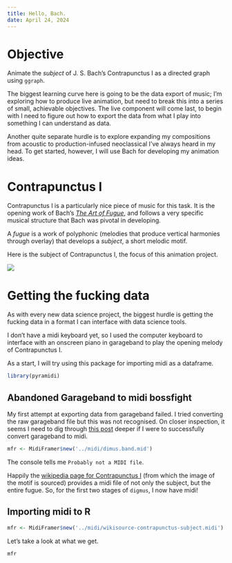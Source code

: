```yaml
---
title: Hello, Bach.
date: April 24, 2024
---
```


# Objective

Animate the *subject* of J. S. Bach's Contrapunctus I as a directed graph using `ggraph`.

The biggest learning curve here is going to be the data export of music; I'm exploring how to produce live animation, but need to break this into a series of small, achievable objectives. The live component will come last, to begin with I need to figure out how to export the data from what I play into something I can understand as data. 

Another quite separate hurdle is to explore expanding my compositions from acoustic to production-infused neoclassical I've always heard in my head. To get started, however, I will use Bach for developing my animation ideas.

# Contrapunctus I

Contrapunctus I is a particularly nice piece of music for this task. It is the opening work of Bach's [*The Art of Fugue*](https://en.wikipedia.org/wiki/The_Art_of_Fugue), and follows a very specific musical structure that Bach was pivotal in developing. 

A *fugue* is a work of polyphonic (melodies that produce vertical harmonies through overlay) that develops a *subject*, a short melodic motif. 

Here is the subject of Contrapunctus I, the focus of this animation project.

![](https://upload.wikimedia.org/score/k/u/kuqreev9vn17n29y7rcsbjjw752x7we/kuqreev9.png)


# Getting the fucking data

As with every new data science project, the biggest hurdle is getting the fucking data in a format I can interface with data science tools. 

I don't have a midi keyboard yet, so I used the computer keyboard to interface with an onscreen piano in garageband to play the opening melody of Contrapunctus I.

As a start, I will try using this package for importing midi as a dataframe.

```r
library(pyramidi)

```

## Abandoned Garageband to midi bossfight

My first attempt at exporting data from garageband failed. I tried converting the raw garageband file but this was not recognised. On closer inspection, it seems I need to dig through [this post](https://apple.stackexchange.com/questions/291622/how-to-save-export-as-a-midi-file-in-garageband) deeper if I were to successfully convert garageband to midi.

```r
mfr <- MidiFramer$new('../midi/dimus.band.mid')

```

The console tells me `Probably not a MIDI file`.

Happily the [wikipedia page for Contrapunctus I](https://upload.wikimedia.org/score/k/u/kuqreev9vn17n29y7rcsbjjw752x7we/kuqreev9.png) (from which the image of the motif is sourced) provides a midi file of not only the subject, but the entire fugue. So, for the first two stages of `digmus`, I now have midi! 

## Importing midi to R

```r
mfr <- MidiFramer$new('../midi/wikisource-contrapunctus-subject.midi')

```

Let's take a look at what we get.

```r
mfr
```


